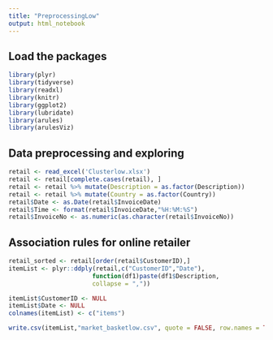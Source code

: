 ```yaml
---
title: "PreprocessingLow"
output: html_notebook
---
```


## Load the packages 

```r
library(plyr)
library(tidyverse)
library(readxl)
library(knitr)
library(ggplot2)
library(lubridate)
library(arules)
library(arulesViz)
```

## Data preprocessing and exploring
```r
retail <- read_excel('Clusterlow.xlsx')
retail <- retail[complete.cases(retail), ]
retail <- retail %>% mutate(Description = as.factor(Description))
retail <- retail %>% mutate(Country = as.factor(Country))
retail$Date <- as.Date(retail$InvoiceDate)
retail$Time <- format(retail$InvoiceDate,"%H:%M:%S")
retail$InvoiceNo <- as.numeric(as.character(retail$InvoiceNo))
```
## Association rules for online retailer
```r
retail_sorted <- retail[order(retail$CustomerID),]
itemList <- plyr::ddply(retail,c("CustomerID","Date"), 
                       function(df1)paste(df1$Description, 
                       collapse = ","))
```

```r
itemList$CustomerID <- NULL
itemList$Date <- NULL
colnames(itemList) <- c("items")
```

```r
write.csv(itemList,"market_basketlow.csv", quote = FALSE, row.names = TRUE)
```



